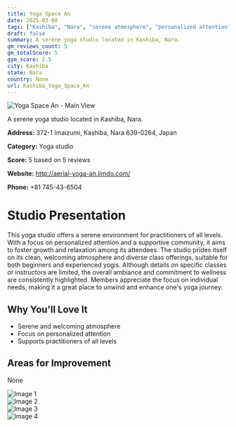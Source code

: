 ```yaml
---
title: Yoga Space An
date: 2025-03-08
tags: ["Kashiba", "Nara", "serene atmosphere", "personalized attention", "Kashiba"]  
draft: false
summary: A serene yoga studio located in Kashiba, Nara.
gm_reviews_count: 5
gm_totalScore: 5
gym_score: 2.5
city: Kashiba
state: Nara
country: None
url: Kashiba_Yoga_Space_An
---
```


<div className="aspect-[16/9] relative my-8">
  <img 
    src="https://lh5.googleusercontent.com/p/AF1QipMsch9YSK5tUgfGOJsHJrZa4IFVSOMXqU0Z4434=w1920-h1080-k-no"
    alt="Yoga Space An - Main View"
    className="object-cover absolute inset-0 w-full h-full rounded-lg"
  />
</div>

A serene yoga studio located in Kashiba, Nara.

**Address:** 372-1 Imaizumi, Kashiba, Nara 639-0264, Japan

**Category:** Yoga studio

**Score:** 5 based on 5 reviews

**Website:** http://aerial-yoga-an.jimdo.com/

**Phone:** +81 745-43-6504

# Studio Presentation

This yoga studio offers a serene environment for practitioners of all levels. With a focus on personalized attention and a supportive community, it aims to foster growth and relaxation among its attendees. The studio prides itself on its clean, welcoming atmosphere and diverse class offerings, suitable for both beginners and experienced yogis. Although details on specific classes or instructors are limited, the overall ambiance and commitment to wellness are consistently highlighted. Members appreciate the focus on individual needs, making it a great place to unwind and enhance one's yoga journey.



## Why You'll Love It

- Serene and welcoming atmosphere
- Focus on personalized attention
- Supports practitioners of all levels

## Areas for Improvement

None

<div className="grid grid-cols-1 xl:grid-cols-2 gap-4 my-8">
<div className="aspect-[4/3] relative"><img src="https://lh5.googleusercontent.com/p/AF1QipNxScb_zTX4zSao7HbeOnc4JPwhonaQ8PgScfCa=w1920-h1080-k-no" alt="Image 1" className="object-cover absolute inset-0 w-full h-full rounded-lg" /></div>
<div className="aspect-[4/3] relative"><img src="https://lh5.googleusercontent.com/p/AF1QipMojb7L7HF_kXAJpWK6k8f71KdVZN-wTNws9CAo=w1920-h1080-k-no" alt="Image 2" className="object-cover absolute inset-0 w-full h-full rounded-lg" /></div>
<div className="aspect-[4/3] relative"><img src="https://lh5.googleusercontent.com/p/AF1QipPXM805AlEMiQ5omMyCibsbwYZs0mn3IYDkmIF9=w1920-h1080-k-no" alt="Image 3" className="object-cover absolute inset-0 w-full h-full rounded-lg" /></div>
<div className="aspect-[4/3] relative"><img src="https://lh5.googleusercontent.com/p/AF1QipO8Q7U-XQ6W5N1DfOH9gT0jzKV-TdbF0Mojvdvw=w1920-h1080-k-no" alt="Image 4" className="object-cover absolute inset-0 w-full h-full rounded-lg" /></div>
</div>